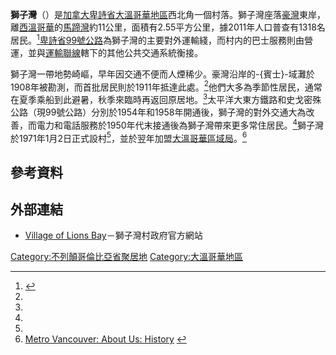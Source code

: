 {{Infobox settlement
|official_name         = 獅子灣
|nickname              = 
|other_name            =
|native_name           = {{lang|en|Lions Bay}}
|settlement_type       = 村
|motto                 = 
|image_skyline         = 
|imagesize             = 
|image_caption         = 
|image_flag            = 
|flag_size             =
|image_seal            = 
|seal_size             =
|image_shield          = 
|shield_size           =
|city_logo             =
|citylogo_size         =
|image_map             = GVRD Lions Bay.svg
|mapsize               = 
|map_caption           = 獅子灣在[[大溫哥華地區|大溫哥華地區]]内的位置
|image_map1            = 
|mapsize1              = 
|map_caption1          = 
|image_dot_map         =
|dot_mapsize           =
|dot_map_caption       =
|dot_x =  |dot_y =
|subdivision_type       = 國家
|subdivision_name       = {{CAN}}
|subdivision_type1      = 省
|subdivision_name1      = [[卑詩省|卑詩省]]
|subdivision_type2      = [[不列顛哥倫比亞省行政區劃|區域局]]
|subdivision_name2      = [[大溫哥華區域局|大溫哥華區域局]]
|subdivision_type3      = 
|subdivision_name3      = 
|subdivision_type4      = 
|subdivision_name4      = 
|government_footnotes   =
|government_type        =
|leader_title           = 村長
|leader_name            = Brenda Broughton
|leader_title1          = 村議員
|leader_name1           = {{Collapsible list 
|title                  ='''列表'''
|frame_style = border:none; padding: 0;
|list_style  = text-align:left;display:none; 
|1=Peach Akerhielm
|2=Joanne Ronsley
|3=Ruth Simons
|4=Gordon Taylor 
}}
|leader_title3          =[[加拿大國會下議院|國會下議員]]
|leader_name3           ={{Collapsible list 
|title       = '''列表'''
|frame_style = border:none; padding: 0;
|list_style  = text-align:left;display:none; 
|1           = [[John_Weston_(politician)|John Weston]]

}}
|leader_title4          =  [[不列顛哥倫比亞省省議會|省議員]]
|leader_name4           =  {{Collapsible list 
|title       = '''列表'''
|frame_style = border:none; padding: 0;
|list_style  = text-align:left;display:none; 
|1           = 
|2           = 
|3           = 
|4           = 
|5           = 
|6           = 
|7           = 
|8           = 
|9           = 
|10          = 
}}
|established_title      = 設村
|established_date       = 1971年1月2日<ref name="hist">[http://www.lionsbay.ca/page/page/508347.htm Lions Bay: Celebrating 35 years of incorporation]{{dead link|date=2018年3月 |bot=InternetArchiveBot |fix-attempted=yes }}</ref>
|established_title2     =  
|established_date2      = 
|established_title3     =  
|established_date3      = 
|area_magnitude         = 
|unit_pref                = <!--Enter: Imperial, if Imperial (metric) is desired-->
|area_footnotes           =
|area_total_km2           = 2.55
|area_land_km2            = 
|area_water_km2           = 
|area_total_sq_mi         = 
|area_land_sq_mi          = 
|area_water_sq_mi         = 
|area_water_percent       = 
|area_urban_km2           = 
|area_urban_sq_mi         = 
|area_metro_km2           = 
|area_metro_sq_mi         = 
|population_as_of         = 2011
|population_footnotes     =
|population_note          = 
|population_total               = 1,318 
|population_density_km2         = 520.2
|population_density_sq_mi       = 
|population_metro               = 
|population_density_metro_km2   =
|population_density_metro_sq_mi =
|population_urban               = 
|population_density_urban_km2   =
|population_density_urban_sq_mi =
|population_blank1_title        = 
|population_blank1              = 
|population_density_blank1_km2  =   
|population_density_blank1_sq_mi = 
|timezone               = 太平洋標準時區
|utc_offset             = −8 
|timezone_DST           = 太平洋日光節約時區
|utc_offset_DST         = −7
|latd= |latm= |lats= |latNS=N 
|longd= |longm= |longs= |longEW=W
|elevation_footnotes    =  <!--for references: use <ref> </ref> tags-->
|elevation_m            = 
|elevation_ft           = 
|postal_code_type       =  
|postal_code            =
|area_code              =
|blank_name             = 
|blank_info             = 
|blank1_name            = 
|blank1_info            = 
|website                = [http://www.lionsbay.ca/page/page/479914.htm Village of Lions Bay]
|footnotes              = 
}} <!-- Infobox ends -->

'''獅子灣'''（{{lang-en|Lions Bay}}）是[[加拿大|加拿大]][[卑詩省|卑詩省]][[大溫哥華地區|大溫哥華地區]]西北角一個村落。獅子灣座落[[豪灣|豪灣]]東岸，離[[西溫哥華|西溫哥華]]的[[馬蹄灣|馬蹄灣]]約11公里，面積有2.55平方公里，據2011年人口普查有1318名居民。<ref>{{Cite web |url=http://www12.statcan.gc.ca/census-recensement/2011/dp-pd/prof/details/page.cfm?Lang=E&Geo1=CSD&Code1=5915065&Geo2=CD&Code2=5915&Data=Count&SearchText=Lions%20Bay&SearchType=Begins&SearchPR=59&B1=All&Custom=&TABID=1 |title=Statistics Canada Census, 2011 |access-date=2012-08-16 |archive-date=2019-03-31 |archive-url=https://web.archive.org/web/20190331042612/https://www12.statcan.gc.ca/census-recensement/2011/dp-pd/prof/details/page.cfm?Lang=E&Geo1=CSD&Code1=5915065&Geo2=CD&Code2=5915&Data=Count&SearchText=Lions%20Bay&SearchType=Begins&SearchPR=59&B1=All&Custom=&TABID=1 |dead-url=no }}</ref>[[卑詩省99號公路|卑詩省99號公路]]為獅子灣的主要對外運輸綫，而村内的巴士服務則由{{tsl|en|West Vancouver Blue Bus|西溫藍巴士系統}}營運，並與[[運輸聯線|運輸聯線]]轄下的其他公共交通系統衡接。

獅子灣一帶地勢崎嶇，早年因交通不便而人煙稀少。豪灣沿岸的-{賓士}-域灘於1908年被勘測，而首批居民則於1911年抵達此處。<ref name="hist"/>他們大多為季節性居民，通常在夏季乘船到此避暑，秋季來臨時再返回原居地。<ref name="hist"/>太平洋大東方鐵路和史戈密殊公路（現99號公路）分別於1954年和1958年開通後，獅子灣的對外交通大為改善，而電力和電話服務於1950年代末接通後為獅子灣帶來更多常住居民。<ref name="hist"/>獅子灣於1971年1月2日正式設村<ref name="hist"/>，並於翌年加盟[[大溫哥華區域局|大溫哥華區域局]]。<ref>[http://www.metrovancouver.org/about/Pages/history.aspx Metro Vancouver: About Us: History] {{webarchive|url=https://web.archive.org/web/20100423001750/http://www.metrovancouver.org/about/Pages/history.aspx |date=2010-04-23 }}</ref>

==參考資料==
{{reflist}}

==外部連結==
*{{en}}[https://web.archive.org/web/20101220003756/http://www.lionsbay.ca/page/page/479914.htm Village of Lions Bay]－獅子灣村政府官方網站

{{不列颠哥伦比亚省行政区划}}
{{大溫哥華地區}}
{{Authority control}}
[[Category:不列顛哥倫比亞省聚居地|Category:不列顛哥倫比亞省聚居地]]
[[Category:大溫哥華地區|Category:大溫哥華地區]]